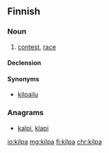 ==Finnish==

===Noun===
{{fi-noun}}

# [[contest]], [[race]]

====Declension====
{{fi-decl-kala|kil|p|v|a}}

====Synonyms====
* [[kilpailu]]

===Anagrams===
* [[kalpi#Finnish|kalpi]], [[klapi#Finnish|klapi]]

[[io:kilpa]]
[[mg:kilpa]]
[[fi:kilpa]]
[[chr:kilpa]]